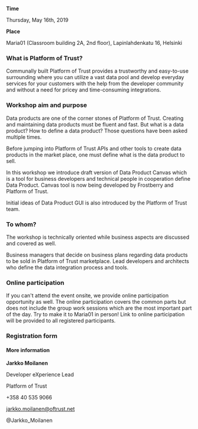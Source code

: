 **Time**

Thursday, May 16th, 2019

**Place**

Maria01 (Classroom building 2A, 2nd floor), 
Lapinlahdenkatu 16, Helsinki

### What is Platform of Trust?
Communally built Platform of Trust provides a trustworthy and easy-to-use surrounding where you can utilize a vast data pool and develop everyday services for your customers with the help from the developer community and without a need for pricey and time-consuming integrations.

### Workshop aim and purpose
Data products are one of the corner stones of Platform of Trust. Creating and maintaining data products must be fluent and fast. But what is a data product? How to define a data product? Those questions have been asked multiple times.

Before jumping into Platform of Trust APIs and other tools to create data products in the market place, one must define what is the data product to sell.

In this workshop we introduce draft version of Data Product Canvas which is a tool for business developers and technical people in cooperation define Data Product. Canvas tool is now being developed by Frostberry and Platform of Trust.

Initial ideas of Data Product GUI is also introduced by the Platform of Trust team.

### To whom?
The workshop is technically oriented while business aspects are discussed and covered as well.

Business managers that decide on business plans regarding data products to be sold in Platform of Trust marketplace.
Lead developers and architects who define the data integration process and tools.

### Online participation
If you can't attend the event onsite, we provide online participation opportunity as well. The online participation covers the common parts but does not include the group work sessions which are the most important part of the day. Try to make it to Maria01 in person! Link to online participation will be provided to all registered participants.

### Registration form

#### More information

**Jarkko Moilanen**

Developer eXperience Lead

Platform of Trust

+358 40 535 9066

jarkko.moilanen@oftrust.net

@Jarkko_Moilanen

